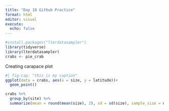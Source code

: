 ```yaml
---
title: "Day 10 Github Practice"
format: html
editor: visual
execute: 
  echo: false
---
```


```r
#install.packages("lterdatasampler")
library(tidyverse)
library(lterdatasampler)
crabs <- pie_crab
```

Creating carapace plot
```r
#| fig-cap: "this is my caption"
ggplot(data = crabs, aes(x = size, y = latitude))+
  geom_point()
```

```r
crabs %>% 
  group_by(site) %>% 
  summarize(mean = round(mean(size), 2), sd = sd(size), sample_size = n())
```

